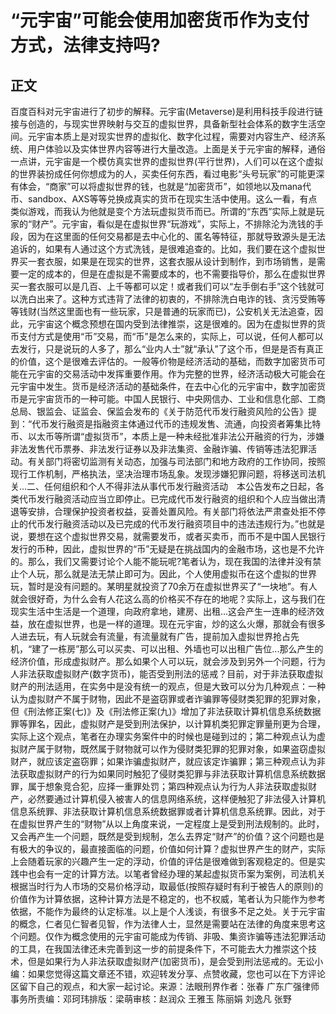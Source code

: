 # “元宇宙”可能会使用加密货币作为支付方式，法律支持吗?
## 正文
百度百科对元宇宙进行了初步的解释。元宇宙(Metaverse)是利用科技手段进行链接与创造的，与现实世界映射与交互的虚拟世界，具备新型社会体系的数字生活空间。元宇宙本质上是对现实世界的虚拟化、数字化过程，需要对内容生产、经济系统、用户体验以及实体世界内容等进行大量改造。上面是关于元宇宙的解释，通俗一点讲，元宇宙是一个模仿真实世界的虚拟世界(平行世界)，人们可以在这个虚拟的世界装扮成任何你想成为的人，买卖任何东西，看过电影“头号玩家”的可能更深有体会，“商家”可以将虚拟世界的钱，也就是“加密货币”，如领地以及mana代币、sandbox、AXS等等兑换成真实的货币在现实生活中使用。这么一看，有点类似游戏，而我认为他就是变个方法玩虚拟货币而已。所谓的“东西”实际上就是玩家的“财产”。元宇宙，看似是在虚拟世界“玩游戏”，实际上，不排除沦为洗钱的手段，因为在这里面的任何交易都是去中心化的、匿名等特征，那就导致源头是无法追诉的，如果有人通过这个方式洗钱，是很难追查的。比如，我们要在这个虚拟世界买一套衣服，如果是在现实的世界，这套衣服从设计到制作，到市场销售，是需要一定的成本的，但是在虚拟是不需要成本的，也不需要指导价，那么在虚拟世界买一套衣服可以是几百、上千等都可以定！或者我们可以“左手倒右手”这个钱就可以洗白出来了。这种方式违背了法律的初衷的，不排除洗白电诈的钱、贪污受贿等等钱财(当然这里面也有一些玩家，只是普通的玩家而已)，公安机关无法追查，因此，元宇宙这个概念预想在国内受到法律推崇，这是很难的。因为在虚拟世界的货币支付方式是使用“币”交易，而“币”是怎么来的，实际上，可以说，任何人都可以去发行，只是说玩的人多了，那么“业内人士”就“承认”了这个币，但是是否有真正的价值，这个是很难去评估的。一般等价物是经济活动的基础，而数字加密货币可能在元宇宙的交易活动中发挥重要作用。作为完整的世界，经济活动极大可能会在元宇宙中发生。货币是经济活动的基础条件，在去中心化的元宇宙中，数字加密货币是元宇宙货币的一种可能。中国人民银行、中央网信办、工业和信息化部、工商总局、银监会、证监会、保监会发布的《关于防范代币发行融资风险的公告》提到：“代币发行融资是指融资主体通过代币的违规发售、流通，向投资者筹集比特币、以太币等所谓“虚拟货币”，本质上是一种未经批准非法公开融资的行为，涉嫌非法发售代币票券、非法发行证券以及非法集资、金融诈骗、传销等违法犯罪活动。有关部门将密切监测有关动态，加强与司法部门和地方政府的工作协同，按照现行工作机制，严格执法，坚决治理市场乱象。发现涉嫌犯罪问题，将移送司法机关...二、任何组织和个人不得非法从事代币发行融资活动　本公告发布之日起，各类代币发行融资活动应当立即停止。已完成代币发行融资的组织和个人应当做出清退等安排，合理保护投资者权益，妥善处置风险。有关部门将依法严肃查处拒不停止的代币发行融资活动以及已完成的代币发行融资项目中的违法违规行为。”也就是说，要想在这个虚拟世界交易，就需要发币，或者买卖币，而币不是中国人民银行发行的币种，因此，虚拟世界的“币”无疑是在挑战国内的金融市场，这也是不允许的。那么，我们又需要讨论个人能不能玩呢?笔者认为，现在我国的法律并没有禁止个人玩，那么就是法无禁止即可为。因此，个人使用虚拟币在这个虚拟的世界玩，暂时是没有问题的。某明星就投资了70余万在虚拟世界买了“一块地”。有人就会很好奇，为什么会有人花这么高的价格买不存在的地呢？实际上，这与我们在现实生活中生活是一个道理，向政府拿地，建房、出租...这会产生一连串的经济效益，放在虚拟世界，也是一样的道理。现在元宇宙，炒的这么火爆，那就会有很多人进去玩，有人玩就会有流量，有流量就有广告，提前加入虚拟世界抢占先机，“建了一栋房”那么可以买卖、可以出租、外墙也可以出租广告位...那么产生的经济价值，形成虚拟财产。那么如果个人可以玩，就会涉及到另外一个问题，行为人非法获取虚拟财产(数字货币)，能否受到刑法的惩戒？目前，对于非法获取虚拟财产的刑法适用，在实务中是没有统一的观点，但是大致可以分为几种观点：一种认为虚拟财产不属于财物，因此不是盗窃罪或者诈骗罪等侵财类犯罪的犯罪对象，但《刑法修正案(七)》及《刑法修正案(九)》增加了非法获取计算机信息系统数据罪等罪名，因此，虚拟财产是受到刑法保护，以计算机类犯罪定罪量刑更为合理，实际上这个观点，笔者在办理实务案件中的时候也是碰到过的；第二种观点认为虚拟财产属于财物，既然属于财物就可以作为侵财类犯罪的犯罪对象，如果盗窃虚拟财产，就应该定盗窃罪；如果诈骗虚拟财产，就应该定诈骗罪；第三种观点认为非法获取虚拟财产的行为如果同时触犯了侵财类犯罪与非法获取计算机信息系统数据罪，属于想象竞合犯，应择一重罪处罚；第四种观点认为行为人非法获取虚拟财产，必然要通过计算机侵入被害人的信息网络系统，这样便触犯了非法侵入计算机信息系统罪、非法获取计算机信息系统数据罪或者计算机信息系统罪。因此，对于在虚拟世界产生的“财物”从以上角度来说，一定程度上是受到刑法规制的。此时，又会再产生一个问题，既然是受到规制，怎么去界定“财产”的价值？这个问题也是有极大的争议的，最直接面临的问题，价值如何计算？虚拟世界产生的财产，实际上会随着玩家的兴趣产生一定的浮动，价值的评估是很难做到客观稳定的。但是实践中也会有一定的计算方法。以笔者曾经办理的某起虚拟货币案为案例，司法机关根据当时行为人市场的交易价格浮动，取最低(按照存疑时有利于被告人的原则)的价值作为计算依据，这种计算方法是不稳定的，也不权威，笔者认为只能作为参考依据，不能作为最终的认定标准。以上是个人浅谈，有很多不足之处。关于元宇宙的概念，仁者见仁智者见智，作为法律人士，显然是需要站在法律的角度来思考这个问题。仅作为概念使用的元宇宙可能成为传销、非吸、集资诈骗等违法犯罪活动的工具，在我国法律还未完善到这一步的前提条件下，不可能去大力推崇这个技术，但是如果行为人非法获取虚拟财产(加密货币)，是会受到刑法惩戒的。无讼小编：如果您觉得这篇文章还不错，欢迎转发分享、点赞收藏，您也可以在下方评论区留下自己的观点，和大家一起讨论。来源：法眼刑界作者：张春 广东广强律师事务所责编：邓珂玮排版：梁萌审核：赵润众 王雅玉 陈丽娟 刘逸凡 张野